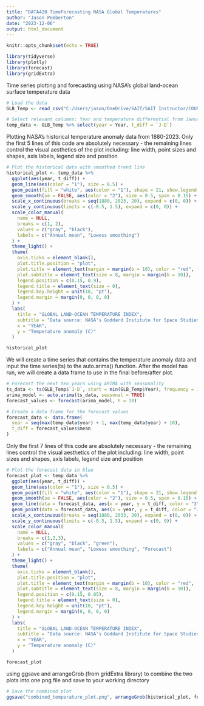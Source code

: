 ```yaml
---
title: "DATA420 TimeForecasting NASA Global Temperatures"
author: "Jason Pemberton"
date: "2023-12-06"
output: html_document
---
```


```r
knitr::opts_chunk$set(echo = TRUE)
```

```r
library(tidyverse)
library(plotly)
library(forecast)
library(gridExtra)
```

Time series plotting and forecasting using NASA's global land-ocean surface temperature data
```r
# Load the data
GLB_Temp <- read_csv("C:/Users/jason/OneDrive/SAIT/SAIT Instructor/COURSE - NEW_SAIT_DATA420/data/GLB.Ts+dSST.csv", na = "Null")

# Select relevant columns: Year and temperature differential from January - December
temp_data <- GLB_Temp %>% select(year = Year, t_diff = `J-D`)
```

Plotting NASA's historical temperature anomaly data from 1880-2023.
Only the first 5 lines of this code are absolutely necessary - the remaining lines control the visual aesthetics of the plot including: line width, point sizes and shapes, axis labels, legend size and position
```r
# Plot the historical data with smoothed trend line
historical_plot <- temp_data %>%
  ggplot(aes(year, t_diff)) +
  geom_line(aes(color = "1"), size = 0.5) +
  geom_point(fill = "white", aes(color = "1"), shape = 21, show.legend = FALSE) +
  geom_smooth(se = FALSE, aes(color = "2"), size = 0.5, span = 0.15) +
  scale_x_continuous(breaks = seq(1880, 2023, 20), expand = c(0, 0)) +
  scale_y_continuous(limits = c(-0.5, 1.5), expand = c(0, 0)) +
  scale_color_manual(
    name = NULL,
    breaks = c(1, 2),
    values = c("gray", "black"),
    labels = c("Annual mean", "Lowess smoothing")
  ) +
  theme_light() +
  theme(
    axis.ticks = element_blank(),
    plot.title.position = "plot",
    plot.title = element_text(margin = margin(b = 10), color = "red", face = "bold"),
    plot.subtitle = element_text(size = 8, margin = margin(b = 10)),
    legend.position = c(0.15, 0.9),
    legend.title = element_text(size = 0),
    legend.key.height = unit(10, "pt"),
    legend.margin = margin(0, 0, 0, 0)
  ) +
  labs(
    title = "GLOBAL LAND-OCEAN TEMPERATURE INDEX",
    subtitle = "Data source: NASA's Goddard Institute for Space Studies (GISS). \nCredit: NASA/GISS",
    x = "YEAR",
    y = "Temperature anomaly (C)"
  )

historical_plot
```


We will create a time series that contains the temperature anomaly data and input the time series(ts) to the auto.arima() function. After the model has run, we will create a data frame to use in the final before/after plot.
```r
# Forecast the next ten years using ARIMA with seasonality
ts_data <- ts(GLB_Temp$`J-D`, start = min(GLB_Temp$Year), frequency = 1)
arima_model <- auto.arima(ts_data, seasonal = TRUE)
forecast_values <- forecast(arima_model, h = 10)

# Create a data frame for the forecast values
forecast_data <- data.frame(
  year = seq(max(temp_data$year) + 1, max(temp_data$year) + 10),
  t_diff = forecast_values$mean
)
```

Only the first 7 lines of this code are absolutely necessary - the remaining lines control the visual aesthetics of the plot including: line width, point sizes and shapes, axis labels, legend size and position
```r
# Plot the forecast data in blue
forecast_plot <- temp_data %>% 
  ggplot(aes(year, t_diff)) +
  geom_line(aes(color = "1"), size = 0.5) +
  geom_point(fill = "white", aes(color = "1"), shape = 21, show.legend = FALSE) +
  geom_smooth(se = FALSE, aes(color = "2"), size = 0.5, span = 0.15) +
  geom_line(data = forecast_data, aes(x = year, y = t_diff, color = "3"), linetype = "dashed", size = 0.5) +
  geom_point(data = forecast_data, aes(x = year, y = t_diff, color = "3"), shape = 21, size = 2, show.legend = FALSE) +
  scale_x_continuous(breaks = seq(1880, 2033, 20), expand = c(0, 0)) +
  scale_y_continuous(limits = c(-0.5, 1.5), expand = c(0, 0)) +
  scale_color_manual(
    name = NULL,
    breaks = c(1,2,3),
    values = c("gray", "black", "green"),
    labels = c("Annual mean", "Lowess smoothing", "Forecast")
  ) +
  theme_light() +
  theme(
    axis.ticks = element_blank(),
    plot.title.position = "plot",
    plot.title = element_text(margin = margin(b = 10), color = "red", face = "bold"),
    plot.subtitle = element_text(size = 8, margin = margin(b = 10)),
    legend.position = c(0.15, 0.85),
    legend.title = element_text(size = 0),
    legend.key.height = unit(10, "pt"),
    legend.margin = margin(0, 0, 0, 0)
  ) +
  labs(
    title = "GLOBAL LAND-OCEAN TEMPERATURE INDEX",
    subtitle = "Data source: NASA's Goddard Institute for Space Studies (GISS). \nCredit: NASA/GISS",
    x = "YEAR",
    y = "Temperature anomaly (C)"
  )

forecast_plot
```

using ggsave and arrangeGrob (from gridExtra library) to combine the two plots into one png file and save to your working directory
```r
# Save the combined plot
ggsave("combined_temperature_plot.png", arrangeGrob(historical_plot, forecast_plot), width = 6, height = 6)
```

